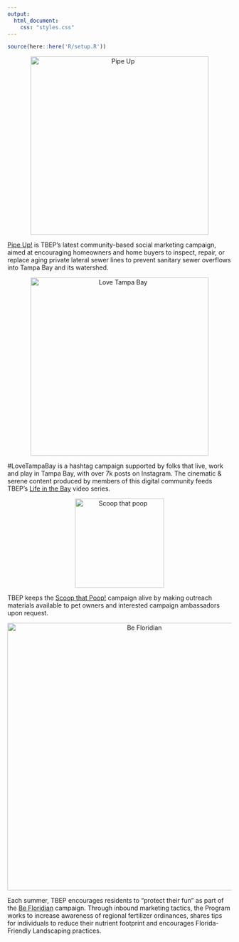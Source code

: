 ```yaml
---
output:
  html_document:
    css: "styles.css"
---
```


```r
source(here::here('R/setup.R'))
```

<p><center><img alt="Pipe Up" src="img/pipeup.png" width="400"/></center></p>

[Pipe Up!](https://tbep.org/pipeup/) is TBEP’s latest community-based social marketing campaign, aimed at encouraging homeowners and home buyers to inspect, repair, or replace aging private lateral sewer lines to prevent sanitary sewer overflows into Tampa Bay and its watershed.

<p><center><img alt="Love Tampa Bay" src="img/LTB_Low-res.png" width="400"/></center></p>

\#LoveTampaBay is a hashtag campaign supported by folks that live, work and play in Tampa Bay, with over 7k posts on Instagram. The cinematic & serene content produced by members of this digital community feeds TBEP's [Life in the Bay](https://tbep.org/lifeinthebay/) video series. 

<p><center><img alt="Scoop that poop" src="img/scoopthatpooplogo_finalx.jpg" width="200"/></center></p>

TBEP keeps the [Scoop that Poop!](https://tbep.org/scoop-that-poop/) campaign alive by making outreach materials available to pet owners and interested campaign ambassadors upon request.

<p><center><img alt="Be Floridian" src="img/BF.png" width="600"/></center></p>

Each summer, TBEP encourages residents to "protect their fun" as part of the [Be Floridian](https://tbep.org/our-work/education/be-floridian/) campaign. Through inbound marketing tactics, the Program works to increase awareness of regional fertilizer ordinances, shares tips for individuals to reduce their nutrient footprint and encourages Florida-Friendly Landscaping practices.

<script type="text/javascript" src="js/iframeResizer.contentWindow.min.js"></script>